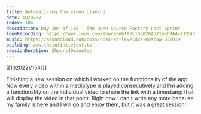 ```yaml
---
title: Automaticing the video playing
date: 102022V
index: 104
description: Day 104 of 108 - The Open Source Factory Last Sprint
loomRecording: https://www.loom.com/share/ebf83c16a8204d71aa6944c8155b9c27
music: https://soundcloud.com/coss/coss-at-leveldva-moscow-032019
building: www.theinfinitejest.tv
sessionDuration: 2hours49minutes
---
```


[[102022V1541]]

Finishing a new session on which I worked on the functionality of the app. Now every video within a mediatype is played consecutively and I'm adding a functionality on the individual video to share the link with a timestamp that will display the video in that point. Right now I can't write any more because my family is here and I will go and enjoy them, but it was a great session!
